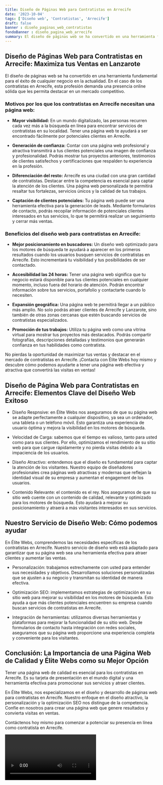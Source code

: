 ```yaml
---
title: Diseño de Páginas Web para Contratistas en Arrecife
date: '2023-10-04'
tags: ['Diseño web', 'Contratistas', 'Arrecife']
draft: false
banner : diseño_paginas_web_contratistas
fondoBanner : diseño_pagina_web_arrecife
summary: El diseño de páginas web se ha convertido en una herramienta fundamental para el éxito de cualquier negocio en la actualidad. En el caso de los contratistas en Arrecife, esta profesión demanda una presencia online sólida que les permita destacar en un mercado competitivo.
---
```


## Diseño de Páginas Web para Contratistas en Arrecife: Maximiza tus Ventas en Lanzarote

El diseño de páginas web se ha convertido en una herramienta fundamental para el éxito de cualquier negocio en la actualidad. En el caso de los contratistas en Arrecife, esta profesión demanda una presencia online sólida que les permita destacar en un mercado competitivo.

### Motivos por los que los contratistas en Arrecife necesitan una página web:

- **Mayor visibilidad:** En un mundo digitalizado, las personas recurren cada vez más a la búsqueda en línea para encontrar servicios de contratistas en su localidad. Tener una página web te ayudará a ser encontrado fácilmente por potenciales clientes en Arrecife.

- **Generación de confianza:** Contar con una página web profesional y atractiva transmitirá a tus clientes potenciales una imagen de confianza y profesionalidad. Podrás mostrar tus proyectos anteriores, testimonios de clientes satisfechos y certificaciones que respalden tu experiencia en la profesión.

- **Diferenciación del resto:** Arrecife es una ciudad con una gran cantidad de contratistas. Destacar entre la competencia es esencial para captar la atención de los clientes. Una página web personalizada te permitirá resaltar tus fortalezas, servicios únicos y la calidad de tus trabajos.

- **Captación de clientes potenciales:** Tu página web puede ser una herramienta efectiva para la generación de leads. Mediante formularios de contacto, podrás recopilar información de potenciales clientes interesados en tus servicios, lo que te permitirá realizar un seguimiento y cerrar más ventas.

### Beneficios del diseño web para contratistas en Arrecife:

- **Mejor posicionamiento en buscadores:** Un diseño web optimizado para los motores de búsqueda te ayudará a aparecer en los primeros resultados cuando los usuarios busquen servicios de contratistas en Arrecife. Esto incrementará tu visibilidad y tus posibilidades de ser contactado.

- **Accesibilidad las 24 horas:** Tener una página web significa que tu negocio estará disponible para tus clientes potenciales en cualquier momento, incluso fuera del horario de atención. Podrán encontrar información sobre tus servicios, portafolio y contactarte cuando lo necesiten.

- **Expansión geográfica:** Una página web te permitirá llegar a un público más amplio. No solo podrás atraer clientes de Arrecife y Lanzarote, sino también de otras zonas cercanas que estén buscando servicios de contratistas especializados.

- **Promoción de tus trabajos:** Utiliza tu página web como una vitrina virtual para mostrar tus proyectos más destacados. Podrás compartir fotografías, descripciones detalladas y testimonios que generarán confianza en tus habilidades como contratista.

No pierdas la oportunidad de maximizar tus ventas y destacar en el mercado de contratistas en Arrecife. ¡Contacta con Élite Webs hoy mismo y descubre cómo podemos ayudarte a tener una página web efectiva y atractiva que convertirá las visitas en ventas!

<GifSeo />

<Cta />

## Diseño de Página Web para Contratistas en Arrecife: Elementos Clave del Diseño Web Exitoso

- Diseño Respnsive: en Élite Webs nos aseguramos de que su página web se adapte perfectamente a cualquier dispositivo, ya sea un ordenador, una tableta o un teléfono móvil. Esto garantiza una experiencia de usuario óptima y mejora la visibilidad en los motores de búsqueda.

- Velocidad de Carga: sabemos que el tiempo es valioso, tanto para usted como para sus clientes. Por ello, optimizamos el rendimiento de su sitio web para que cargue rápidamente y no pierda visitas debido a la impaciencia de los usuarios.

- Diseño Atractivo: entendemos que el diseño es fundamental para captar la atención de los visitantes. Nuestro equipo de diseñadores profesionales crea páginas web atractivas y modernas que reflejan la identidad visual de su empresa y aumentan el engagement de los usuarios.

- Contenido Relevante: el contenido es el rey. Nos aseguramos de que su sitio web cuente con un contenido de calidad, relevante y optimizado para los motores de búsqueda. Esto ayudará a mejorar su posicionamiento y atraerá a más visitantes interesados en sus servicios.

## Nuestro Servicio de Diseño Web: Cómo podemos ayudar

En Élite Webs, comprendemos las necesidades específicas de los contratistas en Arrecife. Nuestro servicio de diseño web está adaptado para garantizar que su página web sea una herramienta efectiva para atraer clientes y aumentar las ventas.

- Personalización: trabajamos estrechamente con usted para entender sus necesidades y objetivos. Desarrollamos soluciones personalizadas que se ajusten a su negocio y transmitan su identidad de manera efectiva.

- Optimización SEO: implementamos estrategias de optimización en su sitio web para mejorar su visibilidad en los motores de búsqueda. Esto ayuda a que más clientes potenciales encuentren su empresa cuando buscan servicios de contratistas en Arrecife.

- Integración de herramientas: utilizamos diversas herramientas y plataformas para mejorar la funcionalidad de su sitio web. Desde formularios de contacto hasta integración con redes sociales, aseguramos que su página web proporcione una experiencia completa y conveniente para los visitantes.

## Conclusión: La Importancia de una Página Web de Calidad y Élite Webs como su Mejor Opción

Tener una página web de calidad es esencial para los contratistas en Arrecife. Es su tarjeta de presentación en el mundo digital y una herramienta efectiva para promocionar sus servicios y atraer clientes.

En Élite Webs, nos especializamos en el diseño y desarrollo de páginas web para contratistas en Arrecife. Nuestro enfoque en el diseño atractivo, la personalización y la optimización SEO nos distingue de la competencia. Confíe en nosotros para crear una página web que genere resultados y convierta visitas en ventas.

Contáctenos hoy mismo para comenzar a potenciar su presencia en línea como contratista en Arrecife.

<Video />

<CtaBot job='Contratistas' city='Arrecife'/>

<Gmaps query='Arrecife+españa+maps' />